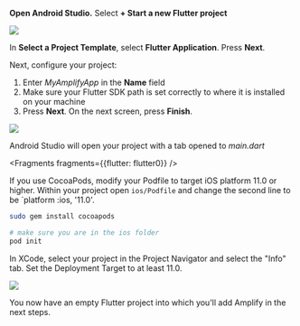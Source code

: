 **Open Android Studio.**  Select **+ Start a new Flutter project**

![](/images/lib/getting-started/flutter/set-up-android-studio-welcome.png)

 In **Select a Project Template**, select **Flutter Application**. Press **Next**.

Next, configure your project:

1. Enter *MyAmplifyApp* in the **Name** field
2. Make sure your Flutter SDK path is set correctly to where it is installed on your machine 
3. Press **Next**. On the next screen, press **Finish**. 

  ![](/images/lib/getting-started/flutter/set-up-android-studio-configure-your-project.png)

Android Studio will open your project with a tab opened to *main.dart*


<Fragments fragments={{flutter: flutter0}} />

If you use CocoaPods, modify your Podfile to target iOS platform 11.0 or higher.  Within your project open `ios/Podfile` and change the second line to be `platform :ios, '11.0'.

```bash
sudo gem install cocoapods

# make sure you are in the ios folder
pod init
```

In XCode, select your project in the Project Navigator and select the "Info" tab.  Set the Deployment Target to at least 11.0.

  ![](/images/lib/getting-started/flutter/set-up-xcode-deployment-target.png)

You now have an empty Flutter project into which you'll add Amplify in the next steps.
